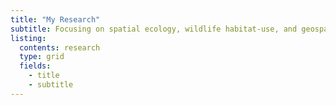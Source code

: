 ```yaml
---
title: "My Research"
subtitle: Focusing on spatial ecology, wildlife habitat-use, and geospatial data science.
listing:
  contents: research
  type: grid
  fields: 
    - title
    - subtitle
---
```

